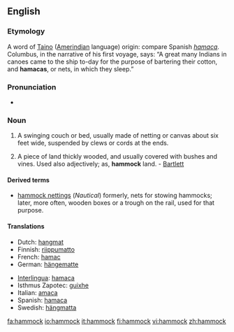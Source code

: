 ==English==

===Etymology===
A word of [[Taino]] ([[Amerindian]] language) origin: compare Spanish ''[[hamaca]]''. Columbus, in the narrative of his first voyage, says: “A great many Indians in canoes came to the ship to-day for the purpose of bartering their cotton, and '''hamacas''', or nets, in which they sleep.”

===Pronunciation===
*{{IPA|/ˈhæmək/}}

===Noun===
{{en-noun}}

# A swinging couch or bed, usually made of netting or canvas about six feet wide, suspended by clews or cords at the ends.
# {{italbrac|Southern US}} A piece of land thickly wooded, and usually covered with bushes and vines. Used also adjectively; as, '''hammock''' land. - [[Bartlett]]

====Derived terms====
*[[hammock nettings]] (''Nautical'') formerly, nets for stowing hammocks; later, more often, wooden boxes or a trough on the rail, used for that purpose.

====Translations====
{{top}}
*Dutch: [[hangmat]] {{f}}
*Finnish: [[riippumatto]]
*French: [[hamac]] {{m}}
*German: [[hängematte]] {{f}}
{{mid}}
*[[Interlingua]]: [[hamaca]]
*Isthmus Zapotec: [[guixhe]]
*Italian: [[amaca]] {{f}}
*Spanish: [[hamaca]] {{f}}
*Swedish: [[hängmatta]] {{c}}
{{bottom}}

[[fa:hammock]]
[[io:hammock]]
[[it:hammock]]
[[fi:hammock]]
[[vi:hammock]]
[[zh:hammock]]
